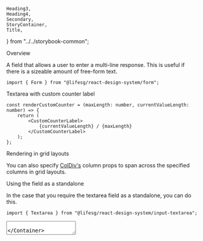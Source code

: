     Heading3,
    Heading4,
    Secondary,
    StoryContainer,
    Title,
} from "../../storybook-common";

<Meta title="Form/Textarea" component={Form.Textarea} />

<Title>Form.Textarea</Title>

<Secondary>Overview</Secondary>

A field that allows a user to enter a multi-line response. This is useful if there is a sizeable amount
of free-form text.

```tsx
import { Form } from "@lifesg/react-design-system/form";
```

<Canvas>
    <Story name="Textarea">
        <StoryContainer>
            <Container>
                <Form.Textarea
                    label="This is a textarea with a counter"
                    placeholder="Enter here..."
                    maxLength={100}
                />
                <Form.Textarea
                    label="This is the disabled state"
                    placeholder="Enter here..."
                    maxLength={100}
                    disabled
                />
                <Form.Textarea
                    label="This is the readonly state"
                    placeholder="Enter here..."
                    value="Hello world, this is my input"
                    maxLength={100}
                    readOnly
                />
                <Form.Textarea
                    label="This is the error state"
                    placeholder="Enter here..."
                    maxLength={100}
                    errorMessage="Input required"
                />
                <Form.Textarea
                    label="This is does not have a counter"
                    placeholder="Enter here..."
                />
            </Container>
        </StoryContainer>
    </Story>
</Canvas>

<Heading3>Textarea with custom counter label</Heading3>

<Canvas>
    <Story name="With custom counter">
        <StoryContainer>
            <Container>
                <Form.Textarea
                    label="This is a textarea with a custom counter label"
                    placeholder="Enter here..."
                    maxLength={100}
                    renderCustomCounter={renderCustomCounter}
                />
            </Container>
        </StoryContainer>
    </Story>
</Canvas>

```tsx
const renderCustomCounter = (maxLength: number, currentValueLength: number) => {
    return (
        <CustomCounterLabel>
            {currentValueLength} / {maxLength}
        </CustomCounterLabel>
    );
};
```

<Heading3>Rendering in grid layouts</Heading3>

You can also specify [ColDiv's](/docs/getting-started-layout-column-divs--column-divs)
column props to span across the specified columns in grid layouts.

<Canvas>
    <Story
        name="Rendering in grid layout"
        parameters={{ layout: "fullscreen" }}
    >
        <Layout.Content type="grid" style={{ padding: "2rem" }}>
            <Form.Textarea
                label="A shorter form input"
                placeholder="Enter here..."
                maxLength={100}
                mobileCols={[1, 5]}
            />
            <Form.Textarea
                label="A longer form input"
                placeholder="Enter here..."
                maxLength={100}
                mobileCols={[1, 5]}
                tabletCols={[1, 9]}
            />
        </Layout.Content>
    </Story>
</Canvas>

<Heading3>Using the field as a standalone</Heading3>

In the case that you require the textarea field as a standalone, you can do this.

```tsx
import { Textarea } from "@lifesg/react-design-system/input-textarea";
```

<Canvas>
    <Story name="Standalone usage">
        <StoryContainer>
            <Container>
                <Textarea placeholder="Enter here..." maxLength={100} />
            </Container>
        </StoryContainer>
    </Story>
</Canvas>

<Secondary>Component API</Secondary>

<PropsTable />
